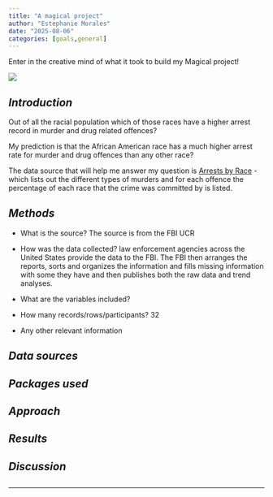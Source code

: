 ```yaml
---
title: "A magical project"
author: "Estephanie Morales"
date: "2025-08-06"
categories: [goals,general]
---
```


Enter in the creative mind of what it took to build my Magical project!

![](tech-jobs-in-India--1--9.webp)

## *Introduction* {#sec-intro}

Out of all the racial population which of those races have a higher arrest record in murder and drug related offences? 

My prediction is that the African American race has a much higher arrest rate for murder and drug offences than any other race?

The data source that will help me answer my question is [Arrests by Race](https://www.kaggle.com/datasets/rishidamarla/arrests-by-race/data) - which lists out the different types of murders and for each offence the percentage of each race that the crime was committed by is listed.

## *Methods* {#sec-methods}

-   What is the source? The source is from the FBI UCR 

<!-- -->

-   How was the data collected? law enforcement agencies across the United States provide the data to the FBI. The FBI then arranges the reports, sorts and organizes the information and fills missing information with some they have and then publishes both the raw data and trend analyses.   

<!-- -->

-   What are the variables included? 

<!-- -->

-   How many records/rows/participants? 32  

<!-- -->

-   Any other relevant information  

## *Data sources*

## *Packages used*

## *Approach*

## *Results*

## *Discussion*

## 

------------------------------------------------------------------------
